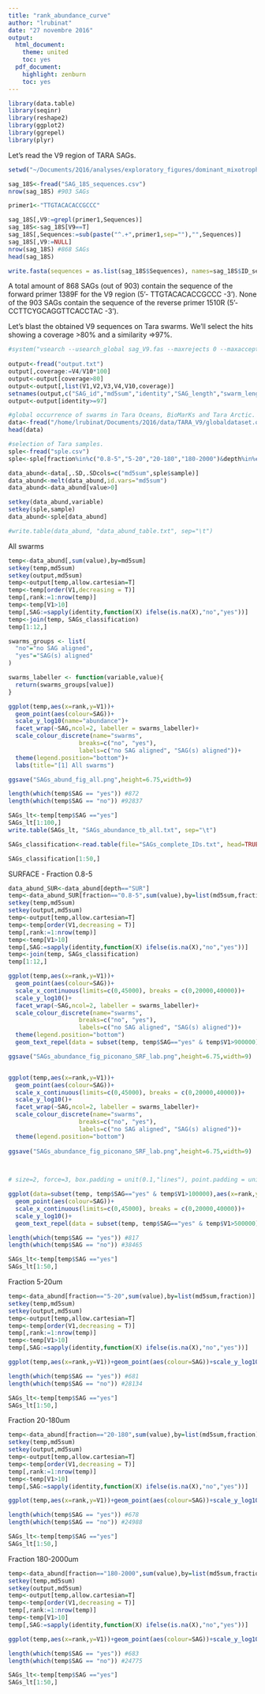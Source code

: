 ```yaml
---
title: "rank_abundance_curve"
author: "lrubinat"
date: "27 novembre 2016"
output:  
  html_document:
    theme: united
    toc: yes
  pdf_document:
    highlight: zenburn
    toc: yes
---
```


<!--- INITIALIZATION
```r
#error hook to kill knitr in case of errors
library(knitr)
knit_hooks$set(error = function(x, options) stop(x))
opts_chunk$set(cache=TRUE, autodep=TRUE)
```
--->


```r
library(data.table)
library(seqinr)
library(reshape2)
library(ggplot2)
library(ggrepel)
library(plyr)
```

Let's read the V9 region of TARA SAGs. 

```r
setwd("~/Documents/2Q16/analyses/exploratory_figures/dominant_mixotrophs/")

sag_18S<-fread("SAG_18S_sequences.csv")
nrow(sag_18S) #903 SAGs

primer1<-"TTGTACACACCGCCC"

sag_18S[,V9:=grepl(primer1,Sequences)]
sag_18S<-sag_18S[V9==T]
sag_18S[,Sequences:=sub(paste("^.+",primer1,sep=""),"",Sequences)]
sag_18S[,V9:=NULL]
nrow(sag_18S) #868 SAGs
head(sag_18S)

write.fasta(sequences = as.list(sag_18S$Sequences), names=sag_18S$ID_seq,file.out = "sag_V9.fas")
```

A total amount of 868 SAGs (out of 903) contain the sequence of the forward primer 1389F for the V9 region (5’- TTGTACACACCGCCC -3’). None of the 903 SAGs contain the sequence of the reverse primer 1510R (5’- CCTTCYGCAGGTTCACCTAC -3’).

Let's blast the obtained V9 sequences on Tara swarms. We'll select the hits showing a coverage >80% and a similarity =>97%. 

```r

#system("vsearch --usearch_global sag_V9.fas --maxrejects 0 --maxaccepts 0 --top_hits_only -db /home0/data/Tara/last/tara_ref.fas --blast6out output.txt --id 0.8")
 
output<-fread("output.txt")
output[,coverage:=V4/V10*100]
output<-output[coverage>80]
output<-output[,list(V1,V2,V3,V4,V10,coverage)]
setnames(output,c("SAG_id","md5sum","identity","SAG_length","swarm_length","coverage"))
output<-output[identity>=97]
```


```r
#global occurrence of swarms in Tara Oceans, BioMarKs and Tara Arctic.
data<-fread("/home/lrubinat/Documents/2Q16/data/TARA_V9/globaldataset.otu.v20160830")
head(data)

#selection of Tara samples.
sple<-fread("sple.csv")
sple<-sple[fraction%in%c("0.8-5","5-20","20-180","180-2000")&depth%in%c("SUR","DCM")&template=="DNA"]

data_abund<-data[,.SD,.SDcols=c("md5sum",sple$sample)]
data_abund<-melt(data_abund,id.vars="md5sum")
data_abund<-data_abund[value>0]

setkey(data_abund,variable)
setkey(sple,sample)
data_abund<-sple[data_abund]

#write.table(data_abund, "data_abund_table.txt", sep="\t")
```

All swarms

```r
temp<-data_abund[,sum(value),by=md5sum]
setkey(temp,md5sum)
setkey(output,md5sum)
temp<-output[temp,allow.cartesian=T]
temp<-temp[order(V1,decreasing = T)]
temp[,rank:=1:nrow(temp)]
temp<-temp[V1>10]
temp[,SAG:=sapply(identity,function(X) ifelse(is.na(X),"no","yes"))]
temp<-join(temp, SAGs_classification)
temp[1:12,]

swarms_groups <- list(
  "no"="no SAG aligned",
  "yes"="SAG(s) aligned"
)

swarms_labeller <- function(variable,value){
  return(swarms_groups[value])
}

ggplot(temp,aes(x=rank,y=V1))+
  geom_point(aes(colour=SAG))+
  scale_y_log10(name="abundance")+
  facet_wrap(~SAG,ncol=2, labeller = swarms_labeller)+
  scale_colour_discrete(name="swarms",
                    breaks=c("no", "yes"),
                    labels=c("no SAG aligned", "SAG(s) aligned"))+
  theme(legend.position="bottom")+
  labs(title="[1] All swarms")

ggsave("SAGs_abund_fig_all.png",height=6.75,width=9)

length(which(temp$SAG == "yes")) #872
length(which(temp$SAG == "no")) #92837

SAGs_lt<-temp[temp$SAG =="yes"]
SAGs_lt[1:100,]
write.table(SAGs_lt, "SAGs_abundance_tb_all.txt", sep="\t")
```

```r
SAGs_classification<-read.table(file="SAGs_complete_IDs.txt", head=TRUE, fill=TRUE)

SAGs_classification[1:50,]
```

SURFACE - Fraction 0.8-5

```r
data_abund_SUR<-data_abund[depth=="SUR"]
temp<-data_abund_SUR[fraction=="0.8-5",sum(value),by=list(md5sum,fraction)]
setkey(temp,md5sum)
setkey(output,md5sum)
temp<-output[temp,allow.cartesian=T]
temp<-temp[order(V1,decreasing = T)]
temp[,rank:=1:nrow(temp)]
temp<-temp[V1>10]
temp[,SAG:=sapply(identity,function(X) ifelse(is.na(X),"no","yes"))]
temp<-join(temp, SAGs_classification)
temp[1:12,]

ggplot(temp,aes(x=rank,y=V1))+
  geom_point(aes(colour=SAG))+
  scale_x_continuous(limits=c(0,45000), breaks = c(0,20000,40000))+
  scale_y_log10()+
  facet_wrap(~SAG,ncol=2, labeller = swarms_labeller)+
  scale_colour_discrete(name="swarms",
                    breaks=c("no", "yes"),
                    labels=c("no SAG aligned", "SAG(s) aligned"))+
  theme(legend.position="bottom")
  geom_text_repel(data = subset(temp, temp$SAG=="yes" & temp$V1>900000), aes(x=rank,y=V1,label=id_classif), size=2.5, force=2)

ggsave("SAGs_abundance_fig_piconano_SRF_lab.png",height=6.75,width=9)


ggplot(temp,aes(x=rank,y=V1))+
  geom_point(aes(colour=SAG))+
  scale_x_continuous(limits=c(0,45000), breaks = c(0,20000,40000))+
  scale_y_log10()+
  facet_wrap(~SAG,ncol=2, labeller = swarms_labeller)+
  scale_colour_discrete(name="swarms",
                    breaks=c("no", "yes"),
                    labels=c("no SAG aligned", "SAG(s) aligned"))+
  theme(legend.position="bottom")
 
ggsave("SAGs_abundance_fig_piconano_SRF_lab.png",height=6.75,width=9)


  
# size=2, force=3, box.padding = unit(0.1,"lines"), point.padding = unit(0.02, "lines"))

ggplot(data=subset(temp, temp$SAG=="yes" & temp$V1>100000),aes(x=rank,y=V1))+
  geom_point(aes(colour=SAG))+
  scale_x_continuous(limits=c(0,45000), breaks = c(0,20000,40000))+
  scale_y_log10()+
  geom_text_repel(data = subset(temp, temp$SAG=="yes" & temp$V1>500000), aes(x=rank,y=V1,label=id_classif), size=2.5)

length(which(temp$SAG == "yes")) #817
length(which(temp$SAG == "no")) #38465

SAGs_lt<-temp[temp$SAG =="yes"]
SAGs_lt[1:50,]
```

Fraction 5-20um

```r
temp<-data_abund[fraction=="5-20",sum(value),by=list(md5sum,fraction)]
setkey(temp,md5sum)
setkey(output,md5sum)
temp<-output[temp,allow.cartesian=T]
temp<-temp[order(V1,decreasing = T)]
temp[,rank:=1:nrow(temp)]
temp<-temp[V1>10]
temp[,SAG:=sapply(identity,function(X) ifelse(is.na(X),"no","yes"))]

ggplot(temp,aes(x=rank,y=V1))+geom_point(aes(colour=SAG))+scale_y_log10()+facet_wrap(~SAG,ncol=2)

length(which(temp$SAG == "yes")) #681
length(which(temp$SAG == "no")) #28134

SAGs_lt<-temp[temp$SAG =="yes"]
SAGs_lt[1:50,]
```

Fraction 20-180um

```r
temp<-data_abund[fraction=="20-180",sum(value),by=list(md5sum,fraction)]
setkey(temp,md5sum)
setkey(output,md5sum)
temp<-output[temp,allow.cartesian=T]
temp<-temp[order(V1,decreasing = T)]
temp[,rank:=1:nrow(temp)]
temp<-temp[V1>10]
temp[,SAG:=sapply(identity,function(X) ifelse(is.na(X),"no","yes"))]

ggplot(temp,aes(x=rank,y=V1))+geom_point(aes(colour=SAG))+scale_y_log10()+facet_wrap(~SAG,ncol=2)

length(which(temp$SAG == "yes")) #678
length(which(temp$SAG == "no")) #24988

SAGs_lt<-temp[temp$SAG =="yes"]
SAGs_lt[1:50,]
```

Fraction 180-2000um

```r
temp<-data_abund[fraction=="180-2000",sum(value),by=list(md5sum,fraction)]
setkey(temp,md5sum)
setkey(output,md5sum)
temp<-output[temp,allow.cartesian=T]
temp<-temp[order(V1,decreasing = T)]
temp[,rank:=1:nrow(temp)]
temp<-temp[V1>10]
temp[,SAG:=sapply(identity,function(X) ifelse(is.na(X),"no","yes"))]

ggplot(temp,aes(x=rank,y=V1))+geom_point(aes(colour=SAG))+scale_y_log10()+facet_wrap(~SAG,ncol=2)

length(which(temp$SAG == "yes")) #683
length(which(temp$SAG == "no")) #24775

SAGs_lt<-temp[temp$SAG =="yes"]
SAGs_lt[1:50,]
```
